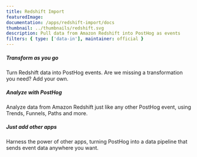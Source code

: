 ```yaml
---
title: Redshift Import
featuredImage:
documentation: /apps/redshift-import/docs
thumbnail: ../thumbnails/redshift.svg
description: Pull data from Amazon Redshift into PostHog as events
filters: { type: ['data-in'], maintainer: official }
---
```


<Section
    divider={false}
    title="Pull data from Amazon Redshift into PostHog as events, enabling detailed analysis of any metric."
    size="full"
    cols={3}
>
    <div>
        <h5>Transform as you go</h5>
        <p>Turn Redshift data into PostHog events. Are we missing a transformation you need? Add your own.</p>
    </div>
    <div>
        <h5>Analyze with PostHog</h5>
        <p>Analyze data from Amazon Redshift just like any other PostHog event, using Trends, Funnels, Paths and more.</p>
    </div>
        <div>
        <h5>Just add other apps</h5>
        <p>Harness the power of other apps, turning PostHog into a data pipeline that sends event data anywhere you want.</p>
    </div>
</Section>

<TutorialsSlider topic="redshift-import" />

<Documentation />

